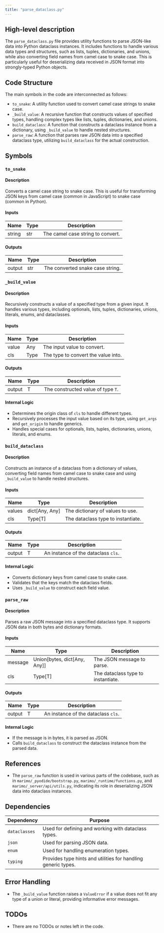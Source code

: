 ```yaml
---
title: "parse_dataclass.py"
---
```


## High-level description

The `parse_dataclass.py` file provides utility functions to parse JSON-like data into Python dataclass instances. It includes functions to handle various data types and structures, such as lists, tuples, dictionaries, and unions, while also converting field names from camel case to snake case. This is particularly useful for deserializing data received in JSON format into strongly-typed Python objects.

## Code Structure

The main symbols in the code are interconnected as follows:
- `to_snake`: A utility function used to convert camel case strings to snake case.
- `_build_value`: A recursive function that constructs values of specified types, handling complex types like lists, tuples, dictionaries, and unions.
- `build_dataclass`: A function that constructs a dataclass instance from a dictionary, using `_build_value` to handle nested structures.
- `parse_raw`: A function that parses raw JSON data into a specified dataclass type, utilizing `build_dataclass` for the actual construction.

## Symbols

### `to_snake`
#### Description
Converts a camel case string to snake case. This is useful for transforming JSON keys from camel case (common in JavaScript) to snake case (common in Python).

#### Inputs
| Name   | Type | Description          |
|--------|------|----------------------|
| string | str  | The camel case string to convert. |

#### Outputs
| Name   | Type | Description          |
|--------|------|----------------------|
| output | str  | The converted snake case string. |

### `_build_value`
#### Description
Recursively constructs a value of a specified type from a given input. It handles various types, including optionals, lists, tuples, dictionaries, unions, literals, enums, and dataclasses.

#### Inputs
| Name  | Type  | Description                  |
|-------|-------|------------------------------|
| value | Any   | The input value to convert.  |
| cls   | Type  | The type to convert the value into. |

#### Outputs
| Name  | Type | Description                  |
|-------|------|------------------------------|
| output| T    | The constructed value of type `T`. |

#### Internal Logic
- Determines the origin class of `cls` to handle different types.
- Recursively processes the input value based on its type, using `get_args` and `get_origin` to handle generics.
- Handles special cases for optionals, lists, tuples, dictionaries, unions, literals, and enums.

### `build_dataclass`
#### Description
Constructs an instance of a dataclass from a dictionary of values, converting field names from camel case to snake case and using `_build_value` to handle nested structures.

#### Inputs
| Name   | Type           | Description                        |
|--------|----------------|------------------------------------|
| values | dict[Any, Any] | The dictionary of values to use.   |
| cls    | Type[T]        | The dataclass type to instantiate. |

#### Outputs
| Name   | Type | Description                        |
|--------|------|------------------------------------|
| output | T    | An instance of the dataclass `cls`. |

#### Internal Logic
- Converts dictionary keys from camel case to snake case.
- Validates that the keys match the dataclass fields.
- Uses `_build_value` to construct each field value.

### `parse_raw`
#### Description
Parses a raw JSON message into a specified dataclass type. It supports JSON data in both bytes and dictionary formats.

#### Inputs
| Name    | Type                      | Description                        |
|---------|---------------------------|------------------------------------|
| message | Union[bytes, dict[Any, Any]] | The JSON message to parse.         |
| cls     | Type[T]                   | The dataclass type to instantiate. |

#### Outputs
| Name   | Type | Description                        |
|--------|------|------------------------------------|
| output | T    | An instance of the dataclass `cls`. |

#### Internal Logic
- If the message is in bytes, it is parsed as JSON.
- Calls `build_dataclass` to construct the dataclass instance from the parsed data.

## References

- The `parse_raw` function is used in various parts of the codebase, such as in `marimo/_pyodide/bootstrap.py`, `marimo/_runtime/functions.py`, and `marimo/_server/api/utils.py`, indicating its role in deserializing JSON data into dataclass instances.

## Dependencies

| Dependency | Purpose |
|------------|---------|
| `dataclasses` | Used for defining and working with dataclass types. |
| `json` | Used for parsing JSON data. |
| `enum` | Used for handling enumeration types. |
| `typing` | Provides type hints and utilities for handling generic types. |

## Error Handling

- The `_build_value` function raises a `ValueError` if a value does not fit any type of a union or literal, providing informative error messages.

## TODOs

- There are no TODOs or notes left in the code.